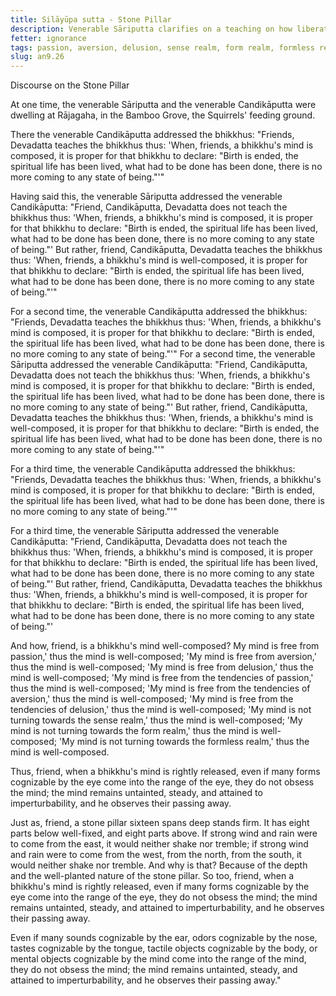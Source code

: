 ```yaml
---
title: Silāyūpa sutta - Stone Pillar
description: Venerable Sāriputta clarifies on a teaching on how liberation is to be verified. He shares a simile of the stone pillar.
fetter: ignorance
tags: passion, aversion, delusion, sense realm, form realm, formless realm, an, an9
slug: an9.26
---
```


Discourse on the Stone Pillar

At one time, the venerable Sāriputta and the venerable Candikāputta were dwelling at Rājagaha, in the Bamboo Grove, the Squirrels' feeding ground.

There the venerable Candikāputta addressed the bhikkhus: "Friends, Devadatta teaches the bhikkhus thus: 'When, friends, a bhikkhu's mind is composed, it is proper for that bhikkhu to declare: "Birth is ended, the spiritual life has been lived, what had to be done has been done, there is no more coming to any state of being."'"

Having said this, the venerable Sāriputta addressed the venerable Candikāputta: "Friend, Candikāputta, Devadatta does not teach the bhikkhus thus: 'When, friends, a bhikkhu's mind is composed, it is proper for that bhikkhu to declare: "Birth is ended, the spiritual life has been lived, what had to be done has been done, there is no more coming to any state of being."' But rather, friend, Candikāputta, Devadatta teaches the bhikkhus thus: 'When, friends, a bhikkhu's mind is well-composed, it is proper for that bhikkhu to declare: "Birth is ended, the spiritual life has been lived, what had to be done has been done, there is no more coming to any state of being."'"

For a second time, the venerable Candikāputta addressed the bhikkhus: "Friends, Devadatta teaches the bhikkhus thus: 'When, friends, a bhikkhu's mind is composed, it is proper for that bhikkhu to declare: "Birth is ended, the spiritual life has been lived, what had to be done has been done, there is no more coming to any state of being."'" For a second time, the venerable Sāriputta addressed the venerable Candikāputta: "Friend, Candikāputta, Devadatta does not teach the bhikkhus thus: 'When, friends, a bhikkhu's mind is composed, it is proper for that bhikkhu to declare: "Birth is ended, the spiritual life has been lived, what had to be done has been done, there is no more coming to any state of being."' But rather, friend, Candikāputta, Devadatta teaches the bhikkhus thus: 'When, friends, a bhikkhu's mind is well-composed, it is proper for that bhikkhu to declare: "Birth is ended, the spiritual life has been lived, what had to be done has been done, there is no more coming to any state of being."'"

For a third time, the venerable Candikāputta addressed the bhikkhus: "Friends, Devadatta teaches the bhikkhus thus: 'When, friends, a bhikkhu's mind is composed, it is proper for that bhikkhu to declare: "Birth is ended, the spiritual life has been lived, what had to be done has been done, there is no more coming to any state of being."'"

For a third time, the venerable Sāriputta addressed the venerable Candikāputta: "Friend, Candikāputta, Devadatta does not teach the bhikkhus thus: 'When, friends, a bhikkhu's mind is composed, it is proper for that bhikkhu to declare: "Birth is ended, the spiritual life has been lived, what had to be done has been done, there is no more coming to any state of being."' But rather, friend, Candikāputta, Devadatta teaches the bhikkhus thus: 'When, friends, a bhikkhu's mind is well-composed, it is proper for that bhikkhu to declare: "Birth is ended, the spiritual life has been lived, what had to be done has been done, there is no more coming to any state of being."'

And how, friend, is a bhikkhu's mind well-composed? My mind is free from passion,' thus the mind is well-composed; 'My mind is free from aversion,' thus the mind is well-composed; 'My mind is free from delusion,' thus the mind is well-composed; 'My mind is free from the tendencies of passion,' thus the mind is well-composed; 'My mind is free from the tendencies of aversion,' thus the mind is well-composed; 'My mind is free from the tendencies of delusion,' thus the mind is well-composed; 'My mind is not turning towards the sense realm,' thus the mind is well-composed; 'My mind is not turning towards the form realm,' thus the mind is well-composed; 'My mind is not turning towards the formless realm,' thus the mind is well-composed.

Thus, friend, when a bhikkhu's mind is rightly released, even if many forms cognizable by the eye come into the range of the eye, they do not obsess the mind; the mind remains untainted, steady, and attained to imperturbability, and he observes their passing away.

Just as, friend, a stone pillar sixteen spans deep stands firm. It has eight parts below well-fixed, and eight parts above. If strong wind and rain were to come from the east, it would neither shake nor tremble; if strong wind and rain were to come from the west, from the north, from the south, it would neither shake nor tremble. And why is that? Because of the depth and the well-planted nature of the stone pillar. So too, friend, when a bhikkhu's mind is rightly released, even if many forms cognizable by the eye come into the range of the eye, they do not obsess the mind; the mind remains untainted, steady, and attained to imperturbability, and he observes their passing away.

Even if many sounds cognizable by the ear, odors cognizable by the nose, tastes cognizable by the tongue, tactile objects cognizable by the body, or mental objects cognizable by the mind come into the range of the mind, they do not obsess the mind; the mind remains untainted, steady, and attained to imperturbability, and he observes their passing away."